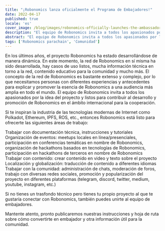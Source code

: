 ```yaml
---
title: "¡Robonomics lanza oficialmente el Programa de Embajadores!"
date: 2022-04-17
published: true
locale: 'es'
cover_image: /blog/images/robonomics-officially-launches-the-ambassador-program/cover.jpg
description: "El equipo de Robonomics invita a todos los apasionados por la idea del proyecto y listos para contribuir al desarrollo y promoción de Robonomics en el ámbito internacional para la cooperación."
abstract: "El equipo de Robonomics invita a todos los apasionados por la idea del proyecto y listos para contribuir al desarrollo y promoción de Robonomics en el ámbito internacional para la cooperación."
tags: ['Robonomics parachain', 'Comunidad']
---
```


En los últimos años, el proyecto Robonomics ha estado desarrollándose de manera dinámica. En este momento, la red de Robonomics en sí misma ha sido desarrollada, hay casos de uso listos, mucha información técnica en torno a la red, contenido educativo para la comunidad y mucho más. El concepto de la red de Robonomics es bastante extenso y complejo, por lo que necesitamos personas con diferentes experiencias y antecedentes para explicar y promover la esencia de Robonomics a una audiencia más amplia en todo el mundo. El equipo de Robonomics invita a todos los apasionados por la idea del proyecto y listos para contribuir al desarrollo y promoción de Robonomics en el ámbito internacional para la cooperación.

Si te inspiran la industria de las tecnologías modernas de Internet como Polkadot, Ethereum, IPFS, ROS, etc., entonces Robonomics está listo para ofrecerte las siguientes áreas de trabajo:

<RoboList>

<RoboListItem>
Trabajar con documentación técnica, instrucciones y tutoriales
</RoboListItem>

<RoboListItem>
Organización de eventos: meetups locales en línea/presenciales, participación en conferencias temáticas en nombre de Robonomics, organización de hackathons basados en tecnologías de Robonomics, participación en hackathons de terceros en nombre de Robonomics
</RoboListItem>

<RoboListItem>
Trabajar con contenido: crear contenido en video y texto sobre el proyecto
</RoboListItem>

<RoboListItem>
Localización y globalización: traducción de contenido a diferentes idiomas
</RoboListItem>

<RoboListItem>
Trabajar con la comunidad: administración de chats, moderación de foros, trabajo con diversas redes sociales, promoción y popularización del proyecto en diferentes plataformas (telegram, discord, twitter, medium, youtube, instagram, etc.)
</RoboListItem>

</RoboList>

Si no tienes un trasfondo técnico pero tienes tu propio proyecto al que te gustaría conectar con Robonomics, también puedes unirte al equipo de embajadores.

Mantente atento, pronto publicaremos nuestras instrucciones y hoja de ruta sobre cómo convertirte en embajador y otra información útil para la comunidad.